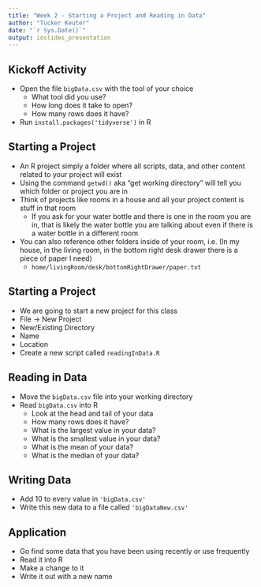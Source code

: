```yaml
---
title: "Week 2 - Starting a Project and Reading in Data"
author: "Tucker Keuter"
date: "`r Sys.Date()`"
output: ioslides_presentation
---
```


## Kickoff Activity
- Open the file `bigData.csv` with the tool of your choice
    - What tool did you use?
    - How long does it take to open?
    - How many rows does it have?
    
- Run `install.packages('tidyverse')` in R

## Starting a Project
- An R project simply a folder where all scripts, data, and other content related to your project will exist
- Using the command `getwd()` aka "get working directory" will tell you which folder or project you are in
- Think of projects like rooms in a house and all your project content is stuff in that room
    - If you ask for your water bottle and there is one in the room you are in, that is likely the water bottle you are talking about even if there is a water bottle in a different room
- You can also reference other folders inside of your room, i.e. (In my house, in the living room, in the bottom right desk drawer there is a piece of paper I need)
    - `home/livingRoom/desk/bottomRightDrawer/paper.txt`
    
## Starting a Project
- We are going to start a new project for this class
- File -> New Project
- New/Existing Directory
- Name
- Location
- Create a new script called `readingInData.R`

<!-- ## Reading In Data -->
<!-- - There are several ways to get data into R -->
<!--     - Read in a `.csv` file -->
<!--         - `read.csv('bigData.csv')` (base) -->
<!--         - `read_csv('bigData.csv')` (tidyverse) -->
<!--     - Read in a `.xlsx` file (readxl) -->
<!--         - `read_xlsx('bigData.xlsx')` (tidyverse) -->
<!--     - Read in a `.rds` file (base) -->
<!--         - `readRDS('bigData.rds')` (base) -->
<!--     - Connect to a database (odbc, rdbc, etc) - Out of Scope -->

<!-- - On read in, you should assign a name to the data you are reading in -->
<!--     - `data = read.csv('bigData.csv')` -->
    
## Reading in Data
- Move the `bigData.csv` file into your working directory
- Read `bigData.csv` into R
    - Look at the head and tail of your data
    - How many rows does it have?
    - What is the largest value in your data?
    - What is the smallest value in your data?
    - What is the mean of your data?
    - What is the median of your data?
    
<!-- ## Writing Data -->
<!-- - Data is commonly written from R in either `.csv` or `.rds` format -->
<!-- - All the functions for reading in data above have analogues for writing data -->
<!--     - `write.csv('bigData.csv)` -->
<!--     - `saveRDS('bigData.rds)` -->
    
## Writing Data
- Add 10 to every value in `'bigData.csv'`
- Write this new data to a file called `'bigDataNew.csv'`

## Application
- Go find some data that you have been using recently or use frequently
- Read it into R
- Make a change to it
- Write it out with a new name







